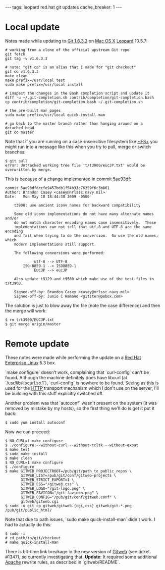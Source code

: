 ---
tags: leopard red.hat git updates
cache_breaker: 1
---
= Local update =

Notes made while updating to [[Git 1.6.3.3]] on [[Mac OS X]] [[Leopard]] 10.5.7:

<pre># working from a clone of the official upstream Git repo
git fetch
git tag -v v1.6.3.3

# note: "git co" is an alias that I made for "git checkout"
git co v1.6.3.3
make clean
make prefix=/usr/local test
sudo make prefix=/usr/local install

# inspect the changes in the Bash completion script and update it
diff -u ~/.git-completion.sh contrib/completion/git-completion.bash
cp contrib/completion/git-completion.bash ~/.git-completion.sh

# the pre-built man pages
sudo make prefix=/usr/local quick-install-man

# go back to the master branch rather than hanging around on a detached head
git co master</pre>

Note that if you are running on a case-insensitive filesystem like [[HFS+]] you might run into a message like this when you try to pull, merge or switch branches:

<pre lang="shell">$ git pull
error: Untracked working tree file 't/t3900/eucJP.txt' would be overwritten by merge.</pre>

This is because of a change implemented in commit 5ae93df:

<pre>commit 5ae93dfdccfe9457bdb1f54b33c76359f6c3b861
Author: Brandon Casey <casey@nrlssc.navy.mil>
Date:   Mon May 18 18:44:38 2009 -0500

    t3900: use ancient iconv names for backward compatibility
    
    Some old iconv implementations do not have many alternate names and/or
    do not match character encoding names case insensitively.  These
    implementations can not tell that utf-8 and UTF-8 are the same encoding
    and fail when trying to do the conversion.  So use the old names, which
    modern implementations still support.
    
    The following conversions were performed:
    
             utf-8 --> UTF-8
        ISO-8859-1 --> ISO8859-1
             EUCJP --> eucJP
    
    Also update t9129 and t9500 which make use of the test files in t/t3900.
    
    Signed-off-by: Brandon Casey <casey@nrlssc.navy.mil>
    Signed-off-by: Junio C Hamano <gitster@pobox.com></pre>

The solution is just to blow away the file (note the case difference) and then the merge will work:

<pre lang="shell">$ rm t/t3900/EUCJP.txt
$ git merge origin/master</pre>

= Remote update =

These notes were made while performing the update on a [[Red Hat Enterprise Linux]] 5.3 box.

`make configure` doesn't work, complaining that `curl-config` can't be found. Although the machine definitely does have libcurl (at `/usr/lib/libcurl.so.1`), `curl-config` is nowhere to be found. Seeing as this is used for the [[HTTP]] transport mechanism which I don't use on the server, I'll be building with this stuff explicitly switched off.

Another problem was that `autoconf` wasn't present on the system (it was removed by mistake by my hosts), so the first thing we'll do is get it put it back:

<pre lang="shell">$ sudo yum install autoconf</pre>

Now we can proceed:

<pre lang="shell">$ NO_CURL=1 make configure
$ ./configure --without-curl --without-tcltk --without-expat
$ make test
$ sudo make install
$ make clean
$ NO_CURL=1 make configure
$ ./configure
$ make GITWEB_PROJECTROOT=/pub/git/path_to_public_repos \
       GITWEB_LIST=/pub/git/conf/gitweb-projects \
       GITWEB_STRICT_EXPORT=1 \
       GITWEB_CSS="/gitweb.css" \
       GITWEB_LOGO="/git-logo.png" \
       GITWEB_FAVICON="/git-favicon.png" \
       GITWEB_CONFIG="/pub/git/conf/gitweb.conf" \
       gitweb/gitweb.cgi
$ sudo -u git cp gitweb/gitweb.{cgi,css} gitweb/git-*.png /pub/git/public_html/</pre>

Note that due to path issues, `sudo make quick-install-man` didn't work. I had to actually do this:

<pre lang="shell">$ sudo -i
# cd path/to/git/checkout
# make quick-install-man</pre>

There is bit-time link breakage in the new version of [[Gitweb]] (see ticket #1347), so currently investigating that. '''Update:''' It required some additional [[Apache]] rewrite rules, as described in `gitweb/README`.
